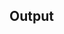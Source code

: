 <!-- =============================================================== //
// Copyright (c) roydukkey. All rights reserved.                     //
// ================================================================ -->


## Output

<Output spec={props.spec} fieldName={props.fieldName} />
